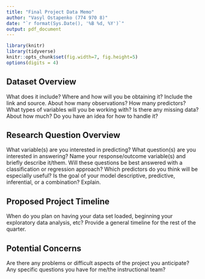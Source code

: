 ```yaml
---
title: "Final Project Data Memo"
author: "Vasyl Ostapenko (774 970 8)"
date: "`r format(Sys.Date(), '%B %d, %Y')`"
output: pdf_document
---
```

```r
library(knitr)
library(tidyverse)
knitr::opts_chunk$set(fig.width=7, fig.height=5)
options(digits = 4)
```

## Dataset Overview
What does it include?
Where and how will you be obtaining it? Include the link and source.
About how many observations? How many predictors?
What types of variables will you be working with?
Is there any missing data? About how much? Do you have an idea for how to handle it?

## Research Question Overview
What variable(s) are you interested in predicting? What question(s) are you interested in answering?
Name your response/outcome variable(s) and briefly describe it/them.
Will these questions be best answered with a classification or regression approach?
Which predictors do you think will be especially useful?
Is the goal of your model descriptive, predictive, inferential, or a combination? Explain.

## Proposed Project Timeline
When do you plan on having your data set loaded, beginning your exploratory data analysis, etc?
Provide a general timeline for the rest of the quarter.

## Potential Concerns
Are there any problems or difficult aspects of the project you anticipate?
Any specific questions you have for me/the instructional team?
